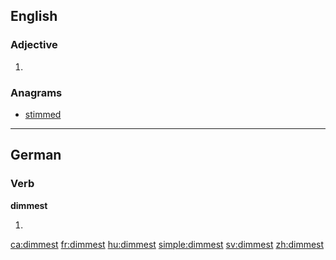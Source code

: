 ==English==

===Adjective===
{{head|en}}

# {{en-superlative of|dim}}

===Anagrams===
* [[stimmed#English|stimmed]]

----

==German==

===Verb===
'''dimmest'''

# {{de-verb form of|dimmen|2|s|k1}}

[[ca:dimmest]]
[[fr:dimmest]]
[[hu:dimmest]]
[[simple:dimmest]]
[[sv:dimmest]]
[[zh:dimmest]]